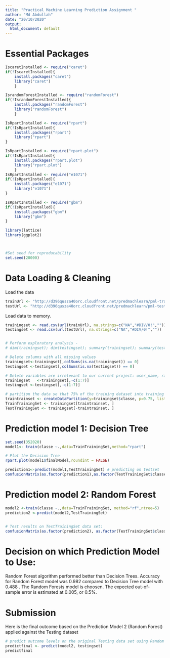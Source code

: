 ```yaml
---
title: "Practical Machine Learning Prediction Assignment "
author: "Md Abdullah"
date: "20/10/2020"
output:
  html_document: default
---
```


# Essential Packages

```r

IscaretInstalled <- require("caret")
if(!IscaretInstalled){
    install.packages("caret")
    library("caret")
    }

IsrandomForestInstalled <- require("randomForest")
if(!IsrandomForestInstalled){
    install.packages("randomForest")
    library("randomForest")
    }

IsRpartInstalled <- require("rpart")        
if(!IsRpartInstalled){
    install.packages("rpart")
    library("rpart")
}

IsRpartInstalled <- require("rpart.plot")        
if(!IsRpartInstalled){
    install.packages("rpart.plot")
    library("rpart.plot")
    }
IsRpartInstalled <- require("e1071")        
if(!IsRpartInstalled){
    install.packages("e1071")
    library("e1071")
}

IsRpartInstalled <- require("gbm")        
if(!IsRpartInstalled){
    install.packages("gbm")
    library("gbm")
}

library(lattice)
library(ggplot2)



#Set seed for reproducability
set.seed(20000)
```

# Data Loading & Cleaning

Load the data
```r
trainUrl <- "http://d396qusza40orc.cloudfront.net/predmachlearn/pml-training.csv"   
testUrl <- "http://d396qusza40orc.cloudfront.net/predmachlearn/pml-testing.csv" 
```

Load data to memory.
```r
trainingset <- read.csv(url(trainUrl), na.strings=c("NA","#DIV/0!",""))  
testingset <- read.csv(url(testUrl), na.strings=c("NA","#DIV/0!",""))


# Perform exploratory analysis - 
# dim(trainingset); dim(testingset); summary(trainingset); summary(testingset); str(trainingset); str(testingset); head(trainingset); head(testingset);               

# Delete columns with all missing values
trainingset<-trainingset[,colSums(is.na(trainingset)) == 0]
testingset <-testingset[,colSums(is.na(testingset)) == 0]

# Delete variables are irrelevant to our current project: user_name, raw_timestamp_part_1, raw_timestamp_part_,2 cvtd_timestamp, new_window, and  num_window (columns 1 to 7). 
trainingset   <-trainingset[,-c(1:7)]
testingset <-testingset[,-c(1:7)]

# partition the data so that 75% of the training dataset into training and the remaining 25% to testing
traintrainset <- createDataPartition(y=trainingset$classe, p=0.75, list=FALSE)
TrainTrainingSet <- trainingset[traintrainset, ] 
TestTrainingSet <- trainingset[-traintrainset, ]
```



# Prediction model 1: Decision Tree

```r
set.seed(352020)
model1<- train(classe ~.,data=TrainTrainingSet,method="rpart")

# Plot the Decision Tree
rpart.plot(model1$finalModel,roundint = FALSE)

prediction1<-predict(model1,TestTrainingSet) # predicting on testset
confusionMatrix(as.factor(prediction1),as.factor(TestTrainingSet$classe))

```
# Prediction model 2: Random Forest


```r

model2 <-train(classe ~.,data=TrainTrainingSet, method="rf",ntree=5)
prediction2 <-predict(model2,TestTrainingSet)


# Test results on TestTrainingSet data set:
confusionMatrix(as.factor(prediction2), as.factor(TestTrainingSet$classe))

```

# Decision on which Prediction Model to Use:
Random Forest algorithm performed better than Decision Trees. Accuracy for Random Forest model was 0.982 compared to Decision Tree model with 0.488 . The Random Forests model is choosen. The expected out-of-sample error is estimated at 0.005, or 0.5%.

# Submission
Here is the final outcome based on the Prediction Model 2 (Random Forest) applied against the Testing dataset


```r
# predict outcome levels on the original Testing data set using Random Forest algorithm
predictfinal <- predict(model2, testingset)
predictfinal
```
